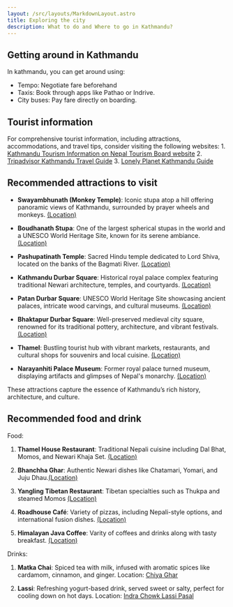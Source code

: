 ```yaml
---
layout: /src/layouts/MarkdownLayout.astro
title: Exploring the city
description: What to do and Where to go in Kathmandu?
---
```

## Getting around in Kathmandu
In kathmandu, you can get around using:

- Tempo: Negotiate fare beforehand
- Taxis: Book through apps like Pathao or Indrive.
- City buses: Pay fare directly on boarding.


## Tourist information
For comprehensive tourist information, including attractions, accommodations, and travel tips, consider visiting the following websites:
    1. [Kathmandu Tourism Information on Nepal Tourism Board website](https://ntb.gov.np/en/kathmandu)
    2. [Tripadvisor Kathmandu Travel Guide](https://www.tripadvisor.com/Tourism-g293890-Kathmandu_Kathmandu_Valley_Bagmati_Zone_Central_Region-Vacations.html)
    3. [Lonely Planet Kathmandu Guide](https://www.lonelyplanet.com/nepal/kathmandu)

## Recommended attractions to visit

- **Swayambhunath (Monkey Temple)**: Iconic stupa atop a hill offering panoramic views of Kathmandu, surrounded by prayer wheels and monkeys. [(Location)](https://maps.app.goo.gl/28Q9UixFx4M69LDa6)

- **Boudhanath Stupa**: One of the largest spherical stupas in the world and a UNESCO World Heritage Site, known for its serene ambiance. [(Location)](https://maps.app.goo.gl/EdXQxaeXMRS8Lb2X8)

- **Pashupatinath Temple**: Sacred Hindu temple dedicated to Lord Shiva, located on the banks of the Bagmati River. [(Location)](https://maps.app.goo.gl/b3nawYZukS9S2NKGA)

- **Kathmandu Durbar Square**: Historical royal palace complex featuring traditional Newari architecture, temples, and courtyards. [(Location)](https://maps.app.goo.gl/PmpxA9Qh7iPVh5pv9)

- **Patan Durbar Square**: UNESCO World Heritage Site showcasing ancient palaces, intricate wood carvings, and cultural museums. [(Location)](https://maps.app.goo.gl/f2Lvb8o8gnn2NbAh8)

- **Bhaktapur Durbar Square**: Well-preserved medieval city square, renowned for its traditional pottery, architecture, and vibrant festivals. [(Location)](https://maps.app.goo.gl/nQyCkMcWxqutefoa9)

- **Thamel**: Bustling tourist hub with vibrant markets, restaurants, and cultural shops for souvenirs and local cuisine. [(Location)](https://maps.app.goo.gl/3vdnRFxHTQSfu91b7)

- **Narayanhiti Palace Museum**: Former royal palace turned museum, displaying artifacts and glimpses of Nepal's monarchy. [(Location)](https://maps.app.goo.gl/3zUfB4F4w9x2awoW7)

These attractions capture the essence of  Kathmandu’s rich history, architecture, and culture.


## Recommended food and drink

Food:
1. **Thamel House Restaurant**: Traditional Nepali cuisine including Dal Bhat, Momos, and Newari Khaja Set. [(Location)](https://goo.gl/maps/WKg8AXE3WyP2)
     
2. **Bhanchha Ghar**: Authentic Newari dishes like Chatamari, Yomari, and Juju Dhau.[(Location)](https://maps.app.goo.gl/qBXVdSyxPwFdWNE8A)
     
3. **Yangling Tibetan Restaurant**: Tibetan specialties such as Thukpa and steamed Momos [(Location)](https://maps.app.goo.gl/B3FBEEhjnUdjYymz9)
     
4. **Roadhouse Café**: Variety of pizzas, including Nepali-style options, and international fusion dishes. [(Location)](https://maps.app.goo.gl/FLzm1nLqzWus3BKq5)
     
5. **Himalayan Java Coffee**: Varity of coffees and drinks along with tasty breakfast. [(Location)](https://maps.app.goo.gl/PQFQ2FHAN7Xyq2zt8)

Drinks: 
1. **Matka Chai**: Spiced tea with milk, infused with aromatic spices like cardamom, cinnamon, and ginger. Location: [Chiya Ghar](https://maps.app.goo.gl/P2VfQiZ3Lkzcdak28)

2. **Lassi**: Refreshing yogurt-based drink, served sweet or salty, perfect for cooling down on hot days. Location: [Indra Chowk Lassi Pasal](https://maps.app.goo.gl/ayA6Ung5x2XJQSpW6)
